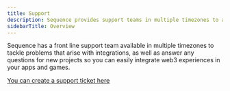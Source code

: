 ---
title: Support
description: Sequence provides support teams in multiple timezones to assist with any issues or queries for new projects
sidebarTitle: Overview
---

Sequence has a front line support team available in multiple timezones to tackle problems that arise with integrations, as well as answer any questions for new projects so you can easily integrate web3 experiences in your apps and games.

[You can create a support ticket here](https://go.crisp.chat/chat/embed/?website_id=9ef4395b-6bb1-4645-8e02-6071d89290a1)
